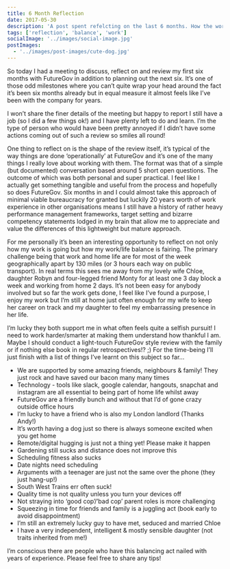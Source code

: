 ```yaml
---
title: 6 Month Reflection
date: 2017-05-30
description: 'A post spent refelcting on the last 6 months. How the work/life balance is going, my aspirations etc.'
tags: ['reflection', 'balance', 'work']
socialImage: '../images/social-image.jpg'
postImages:
  - '../images/post-images/cute-dog.jpg'
---
```



So today I had a meeting to discuss, reflect on and review my first six months with FutureGov in addition to planning out the next six. It’s one of those odd milestones where you can’t quite wrap your head around the fact it’s been six months already but in equal measure it almost feels like I’ve been with the company for years.

I won’t share the finer details of the meeting but happy to report I
still have a job (so I did a few things ok!) and I have plenty left to do and
learn. I’m the type of person who would have been pretty annoyed if I didn’t
have some actions coming out of such a review so smiles all round!

<GatsbyImage
  alt="A big mountain!"
  image={getImage(props.data.mdx.frontmatter.postImages[0])}
  className="imageFull"
/>

One thing to reflect on is the shape of the review itself, it’s typical of the way
things are done ‘operationally’ at FutureGov and it’s one of the many things I really
love about working with them. The format was that of a simple (but documented) conversation
based around 5 short open questions. The outcome of which was both personal and super
practical. I feel like I actually get something tangible and useful from the process
and hopefully so does FutureGov. Six months in and I could almost take this approach
of minimal viable bureaucracy for granted but luckily 20 years worth of work experience
in other organisations means I still have a history of rather heavy performance management
frameworks, target setting and bizarre competency statements lodged in my brain that
allow me to appreciate and value the differences of this lightweight but mature approach.

For me personally it’s been an interesting opportunity to reflect on not only how my work is going but how my work/life balance is fairing. The primary challenge being that work and home life are for most of the week geographically apart by 130 miles (or 3 hours each way on public transport). In real terms this sees me away from my lovely wife Chloe, daughter Robyn and four-legged friend Monty for at least one 3 day block a week and working from home 2 days.
It’s not been easy for anybody involved but so far the work gets done, I feel like I’ve found a purpose, I enjoy my work but I’m still at home just often enough for my wife to keep her career on track and my daughter to feel my embarrassing presence in her life.

I’m lucky they both support me in what often feels quite a selfish pursuit! I need to work harder/smarter at making them understand how thankful I am. Maybe I should conduct a light-touch FutureGov style review with the family or if nothing else book in regular retrospectives!? ;) For the time-being I’ll just finish with a list of things I’ve learnt on this subject so far…

- We are supported by some amazing friends, neighbours & family! They just rock and have saved our bacon many many times
- Technology - tools like slack, google calendar, hangouts, snapchat and instagram are all essential to being part of home life whilst away
- FutureGov are a friendly bunch and without that I’d of gone crazy outside office hours
- I’m lucky to have a friend who is also my London landlord (Thanks Andy!)
- It’s worth having a dog just so there is always someone excited when you get home
- Remote/digital hugging is just not a thing yet! Please make it happen
- Gardening still sucks and distance does not improve this
- Scheduling fitness also sucks
- Date nights need scheduling
- Arguments with a teenager are just not the same over the phone (they just hang-up!)
- South West Trains err often suck!
- Quality time is not quality unless you turn your devices off
- Not straying into ‘good cop’/’bad cop’ parent roles is more challenging
- Squeezing in time for friends and family is a juggling act (book early to avoid disappointment)
- I’m still an extremely lucky guy to have met, seduced and married Chloe
- I have a very independent, intelligent & mostly sensible daughter (not traits inherited from me!)

I’m conscious there are people who have this balancing act nailed with years of experience. Please feel free to share any tips!

